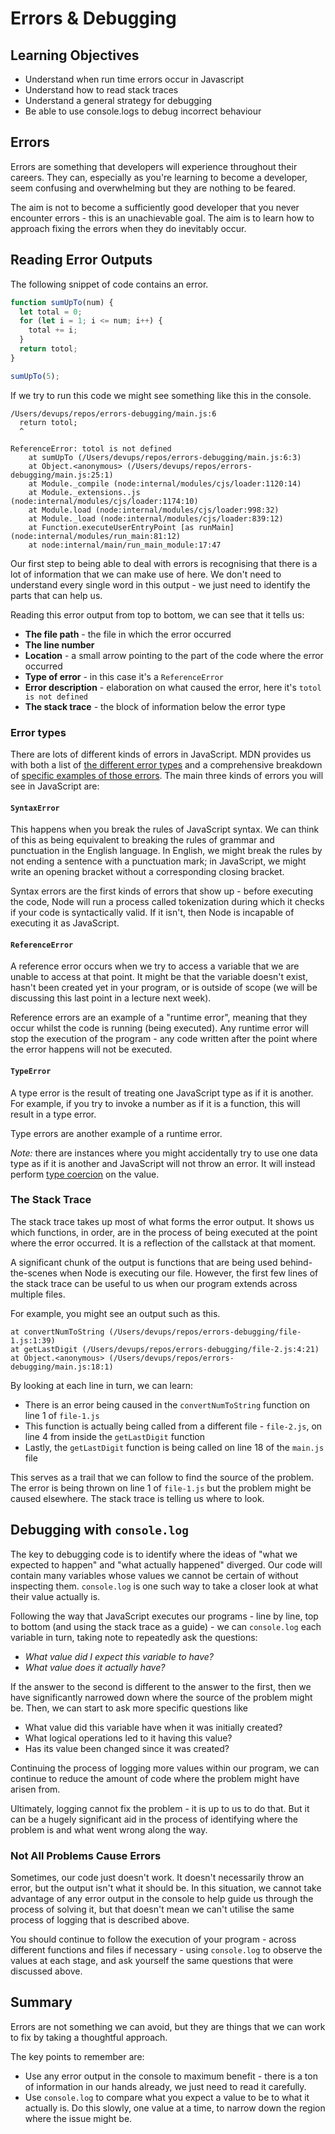 # Errors & Debugging

## Learning Objectives

- Understand when run time errors occur in Javascript
- Understand how to read stack traces
- Understand a general strategy for debugging
- Be able to use console.logs to debug incorrect behaviour

## Errors

Errors are something that developers will experience throughout their careers. They can, especially as you're learning to become a developer, seem confusing and overwhelming but they are nothing to be feared.

The aim is not to become a sufficiently good developer that you never encounter errors - this is an unachievable goal. The aim is to learn how to approach fixing the errors when they do inevitably occur.

## Reading Error Outputs

The following snippet of code contains an error.

```js
function sumUpTo(num) {
  let total = 0;
  for (let i = 1; i <= num; i++) {
    total += i;
  }
  return totol;
}

sumUpTo(5);
```

If we try to run this code we might see something like this in the console.

```
/Users/devups/repos/errors-debugging/main.js:6
  return totol;
  ^

ReferenceError: totol is not defined
    at sumUpTo (/Users/devups/repos/errors-debugging/main.js:6:3)
    at Object.<anonymous> (/Users/devups/repos/errors-debugging/main.js:25:1)
    at Module._compile (node:internal/modules/cjs/loader:1120:14)
    at Module._extensions..js (node:internal/modules/cjs/loader:1174:10)
    at Module.load (node:internal/modules/cjs/loader:998:32)
    at Module._load (node:internal/modules/cjs/loader:839:12)
    at Function.executeUserEntryPoint [as runMain] (node:internal/modules/run_main:81:12)
    at node:internal/main/run_main_module:17:47
```

Our first step to being able to deal with errors is recognising that there is a lot of information that we can make use of here. We don't need to understand every single word in this output - we just need to identify the parts that can help us.

Reading this error output from top to bottom, we can see that it tells us:

- **The file path** - the file in which the error occurred
- **The line number**
- **Location** - a small arrow pointing to the part of the code where the error occurred
- **Type of error** - in this case it's a `ReferenceError`
- **Error description** - elaboration on what caused the error, here it's `totol is not defined`
- **The stack trace** - the block of information below the error type

### Error types

There are lots of different kinds of errors in JavaScript. MDN provides us with both a list of [the different error types](https://developer.mozilla.org/en-US/docs/Web/JavaScript/Reference/Global_Objects/Error) and a comprehensive breakdown of [specific examples of those errors](https://developer.mozilla.org/en-US/docs/Web/JavaScript/Reference/Errors). The main three kinds of errors you will see in JavaScript are:

#### `SyntaxError`

This happens when you break the rules of JavaScript syntax. We can think of this as being equivalent to breaking the rules of grammar and punctuation in the English language. In English, we might break the rules by not ending a sentence with a punctuation mark; in JavaScript, we might write an opening bracket without a corresponding closing bracket.

Syntax errors are the first kinds of errors that show up - before executing the code, Node will run a process called tokenization during which it checks if your code is syntactically valid. If it isn't, then Node is incapable of executing it as JavaScript.

#### `ReferenceError`

A reference error occurs when we try to access a variable that we are unable to access at that point. It might be that the variable doesn't exist, hasn't been created yet in your program, or is outside of scope (we will be discussing this last point in a lecture next week).

Reference errors are an example of a "runtime error", meaning that they occur whilst the code is running (being executed). Any runtime error will stop the execution of the program - any code written after the point where the error happens will not be executed.

#### `TypeError`

A type error is the result of treating one JavaScript type as if it is another. For example, if you try to invoke a number as if it is a function, this will result in a type error.

Type errors are another example of a runtime error.

_Note:_ there are instances where you might accidentally try to use one data type as if it is another and JavaScript will not throw an error. It will instead perform [type coercion](https://developer.mozilla.org/en-US/docs/Glossary/Type_coercion) on the value.

### The Stack Trace

The stack trace takes up most of what forms the error output. It shows us which functions, in order, are in the process of being executed at the point where the error occurred. It is a reflection of the callstack at that moment. 

A significant chunk of the output is functions that are being used behind-the-scenes when Node is executing our file. However, the first few lines of the stack trace can be useful to us when our program extends across multiple files.

For example, you might see an output such as this.

```
at convertNumToString (/Users/devups/repos/errors-debugging/file-1.js:1:39)
at getLastDigit (/Users/devups/repos/errors-debugging/file-2.js:4:21)
at Object.<anonymous> (/Users/devups/repos/errors-debugging/main.js:18:1)
```

By looking at each line in turn, we can learn:

- There is an error being caused in the `convertNumToString` function on line 1 of `file-1.js`
- This function is actually being called from a different file - `file-2.js`, on line 4 from inside the `getLastDigit` function
- Lastly, the `getLastDigit` function is being called on line 18 of the `main.js` file

This serves as a trail that we can follow to find the source of the problem. The error is being thrown on line 1 of `file-1.js` but the problem might be caused elsewhere. The stack trace is telling us where to look.

## Debugging with `console.log`

The key to debugging code is to identify where the ideas of "what we expected to happen" and "what actually happened" diverged. Our code will contain many variables whose values we cannot be certain of without inspecting them. `console.log` is one such way to take a closer look at what their value actually is.

Following the way that JavaScript executes our programs - line by line, top to bottom (and using the stack trace as a guide) - we can `console.log` each variable in turn, taking note to repeatedly ask the questions:

- _What value did I expect this variable to have?_
- _What value does it actually have?_

If the answer to the second is different to the answer to the first, then we have significantly narrowed down where the source of the problem might be. Then, we can start to ask more specific questions like

- What value did this variable have when it was initially created?
- What logical operations led to it having this value?
- Has its value been changed since it was created?

Continuing the process of logging more values within our program, we can continue to reduce the amount of code where the problem might have arisen from.

Ultimately, logging cannot fix the problem - it is up to us to do that. But it can be a hugely significant aid in the process of identifying where the problem is and what went wrong along the way. 

### Not All Problems Cause Errors

Sometimes, our code just doesn't work. It doesn't necessarily throw an error, but the output isn't what it should be. In this situation, we cannot take advantage of any error output in the console to help guide us through the process of solving it, but that doesn't mean we can't utilise the same process of logging that is described above.

You should continue to follow the execution of your program - across different functions and files if necessary - using `console.log` to observe the values at each stage, and ask yourself the same questions that were discussed above.

## Summary

Errors are not something we can avoid, but they are things that we can work to fix by taking a thoughtful approach.

The key points to remember are:

- Use any error output in the console to maximum benefit - there is a ton of information in our hands already, we just need to read it carefully.
- Use `console.log` to compare what you expect a value to be to what it actually is. Do this slowly, one value at a time, to narrow down the region where the issue might be.